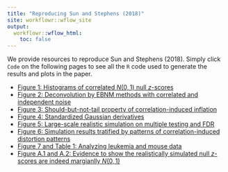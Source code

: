 ```yaml
---
title: "Reproducing Sun and Stephens (2018)"
site: workflowr::wflow_site
output:
  workflowr::wflow_html:
    toc: false
---
```


We provide resources to reproduce Sun and Stephens (2018). Simply click `Code` on the following pages to see all the `R` code used to generate the results and plots in the paper.

* [Figure 1: Histograms of correlated $N(0,1)$ null $z$-scores](cashr_paper_fig_corN01.html)
* [Figure 2: Deconvolution by EBNM methods with correlated and independent noise](cashr_paper_fig_deconv.html)
* [Figure 3: Should-but-not-tail property of correlation-induced inflation](cashr_paper_fig_shoulder.html)
* [Figure 4: Standardized Gaussian derivatives](cashr_paper_fig_stdGD.html)
* [Figure 5: Large-scale realistic simulation on multiple testing and FDR](cashr_paper_fig_FDPsim.html)
* [Figure 6: Simulation results tratified by patterns of correlation-induced distortion patterns](cashr_paper_fig_FDPsimNoise.html)
* [Figure 7 and Table 1: Analyzing leukemia and mouse data](cashr_paper_fig_leukmouse.html)
* [Figure A.1 and A.2: Evidence to show the realistically simulated null $z$-scores are indeed margianlly $N(0,1)$](cashr_paper_fig_ecdf.html)
